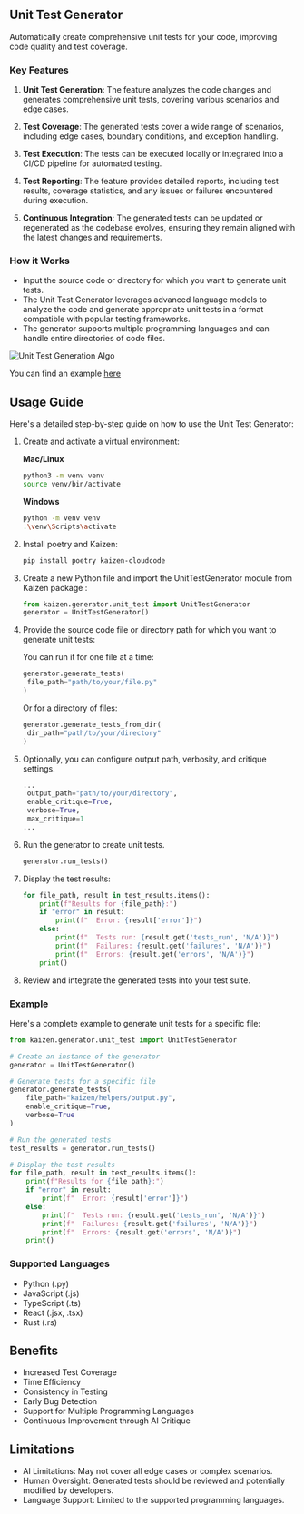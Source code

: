 ## Unit Test Generator

Automatically create comprehensive unit tests for your code, improving code quality and test coverage.

### Key Features

1. **Unit Test Generation**: The feature analyzes the code changes and generates comprehensive unit tests, covering various scenarios and edge cases.

2. **Test Coverage**: The generated tests cover a wide range of scenarios, including edge cases, boundary conditions, and exception handling.

3. **Test Execution**: The tests can be executed locally or integrated into a CI/CD pipeline for automated testing.

4. **Test Reporting**: The feature provides detailed reports, including test results, coverage statistics, and any issues or failures encountered during execution.

5. **Continuous Integration**: The generated tests can be updated or regenerated as the codebase evolves, ensuring they remain aligned with the latest changes and requirements.

### How it Works

- Input the source code or directory for which you want to generate unit tests.
- The Unit Test Generator leverages advanced language models to analyze the code and generate appropriate unit tests in a format compatible with popular testing frameworks.
- The generator supports multiple programming languages and can handle entire directories of code files.

![Unit Test Generation Algo](/unit_test_generation_algo.png)

You can find an example [here](https://github.com/Cloud-Code-AI/kaizen/tree/main/examples/unittest/main.py)

## Usage Guide

Here's a detailed step-by-step guide on how to use the Unit Test Generator:

1. Create and activate a virtual environment:

   **Mac/Linux**

   ```bash
   python3 -m venv venv
   source venv/bin/activate
   ```

   **Windows**

   ```bash
   python -m venv venv
   .\venv\Scripts\activate
   ```

2. Install poetry and Kaizen:

   ```bash
   pip install poetry kaizen-cloudcode
   ```
3. Create a new Python file and import the UnitTestGenerator module from Kaizen package :

   ```python
   from kaizen.generator.unit_test import UnitTestGenerator
   generator = UnitTestGenerator()
   ```

4. Provide the source code file or directory path for which you want to generate unit tests:  

   You can run it for one file at a time:

   ```python
   generator.generate_tests(
    file_path="path/to/your/file.py"
   )
   ```

   Or for a directory of files:

   ```python
   generator.generate_tests_from_dir(
    dir_path="path/to/your/directory"
   )
   ```

5. Optionally, you can configure output path, verbosity, and critique settings.

   ```python
   ...
    output_path="path/to/your/directory",
    enable_critique=True,
    verbose=True,
    max_critique=1
   ...
   ```

6. Run the generator to create unit tests.
   ```python
   generator.run_tests()
   ```
7. Display the test results:
   ```python
   for file_path, result in test_results.items():
       print(f"Results for {file_path}:")
       if "error" in result:
           print(f"  Error: {result['error']}")
       else:
           print(f"  Tests run: {result.get('tests_run', 'N/A')}")
           print(f"  Failures: {result.get('failures', 'N/A')}")
           print(f"  Errors: {result.get('errors', 'N/A')}")
       print()
   ```
8. Review and integrate the generated tests into your test suite.

### Example

Here's a complete example to generate unit tests for a specific file:

```python
from kaizen.generator.unit_test import UnitTestGenerator

# Create an instance of the generator
generator = UnitTestGenerator()

# Generate tests for a specific file
generator.generate_tests(
    file_path="kaizen/helpers/output.py",
    enable_critique=True,
    verbose=True
)

# Run the generated tests
test_results = generator.run_tests()

# Display the test results
for file_path, result in test_results.items():
    print(f"Results for {file_path}:")
    if "error" in result:
        print(f"  Error: {result['error']}")
    else:
        print(f"  Tests run: {result.get('tests_run', 'N/A')}")
        print(f"  Failures: {result.get('failures', 'N/A')}")
        print(f"  Errors: {result.get('errors', 'N/A')}")
    print()
```

### Supported Languages

- Python (.py)
- JavaScript (.js)
- TypeScript (.ts)
- React (.jsx, .tsx)
- Rust (.rs)

## Benefits

- Increased Test Coverage
- Time Efficiency
- Consistency in Testing
- Early Bug Detection
- Support for Multiple Programming Languages
- Continuous Improvement through AI Critique

## Limitations

- AI Limitations: May not cover all edge cases or complex scenarios.
- Human Oversight: Generated tests should be reviewed and potentially modified by developers.
- Language Support: Limited to the supported programming languages.